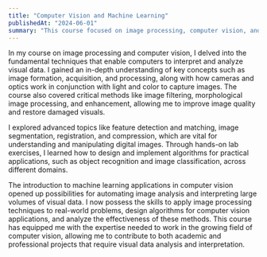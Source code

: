 ```yaml
---
title: "Computer Vision and Machine Learning"
publishedAt: "2024-06-01"
summary: "This course focused on image processing, computer vision, and machine learning techniques for analyzing visual data. (Computer Vision and Machine Learning - IDATG 2206)"
---
```


In my course on image processing and computer vision, I delved into the fundamental techniques that enable computers to interpret and analyze visual data. I gained an in-depth understanding of key concepts such as image formation, acquisition, and processing, along with how cameras and optics work in conjunction with light and color to capture images. The course also covered critical methods like image filtering, morphological image processing, and enhancement, allowing me to improve image quality and restore damaged visuals.

I explored advanced topics like feature detection and matching, image segmentation, registration, and compression, which are vital for understanding and manipulating digital images. Through hands-on lab exercises, I learned how to design and implement algorithms for practical applications, such as object recognition and image classification, across different domains.

The introduction to machine learning applications in computer vision opened up possibilities for automating image analysis and interpreting large volumes of visual data. I now possess the skills to apply image processing techniques to real-world problems, design algorithms for computer vision applications, and analyze the effectiveness of these methods. This course has equipped me with the expertise needed to work in the growing field of computer vision, allowing me to contribute to both academic and professional projects that require visual data analysis and interpretation.